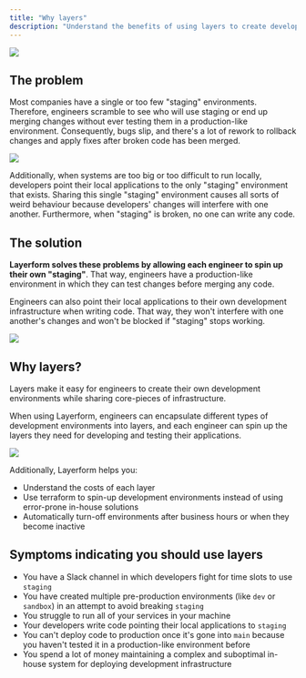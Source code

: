 ```yaml
---
title: "Why layers"
description: "Understand the benefits of using layers to create development infrastructure."
---
```


<div className="flex justify-center items-center">
    <img src="./images/elephant-spawn.png" className="w-96" />
</div>

## The problem

Most companies have a single or too few "staging" environments. Therefore, engineers scramble to see who will use staging or end up merging changes without ever testing them in a production-like environment. Consequently, bugs slip, and there's a lot of rework to rollback changes and apply fixes after broken code has been merged.

![](./images/staging-queue.png)

Additionally, when systems are too big or too difficult to run locally, developers point their local applications to the only "staging" environment that exists. Sharing this single "staging" environment causes all sorts of weird behaviour because developers' changes will interfere with one another. Furthermore, when "staging" is broken, no one can write any code.

## The solution

**Layerform solves these problems by allowing each engineer to spin up their own "staging"**. That way, engineers have a production-like environment in which they can test changes before merging any code.

Engineers can also point their local applications to their own development infrastructure when writing code. That way, they won't interfere with one another's changes and won't be blocked if "staging" stops working.

![](./images/multiple-envs.png)

## Why layers?

Layers make it easy for engineers to create their own development environments while sharing core-pieces of infrastructure.

When using Layerform, engineers can encapsulate different types of development environments into layers, and each engineer can spin up the layers they need for developing and testing their applications.

![](./images/dev-multi-layers.png)

Additionally, Layerform helps you:

-   Understand the costs of each layer
-   Use terraform to spin-up development environments instead of using error-prone in-house solutions
-   Automatically turn-off environments after business hours or when they become inactive

## Symptoms indicating you should use layers

-   You have a Slack channel in which developers fight for time slots to use `staging`
-   You have created multiple pre-production environments (like `dev` or `sandbox`) in an attempt to avoid breaking `staging`
-   You struggle to run all of your services in your machine
-   Your developers write code pointing their local applications to `staging`
-   You can't deploy code to production once it's gone into `main` because you haven't tested it in a production-like environment before
-   You spend a lot of money maintaining a complex and suboptimal in-house system for deploying development infrastructure
